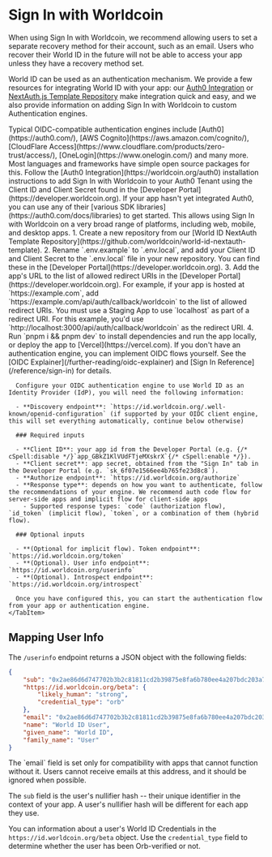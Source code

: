 # Sign In with Worldcoin

<Note type="warning">
  When using Sign In with Worldcoin, we recommend allowing users to set a separate recovery method for their account, such as an email. Users who recover their World ID in the future will not be able to access your app unless they have a recovery method set.
</Note>

World ID can be used as an authentication mechanism. We provide a few resources for integrating World ID with your app: our [Auth0 Integration](https://worldcoin.org/auth0)
or [NextAuth.js Template Repository](https://github.com/worldcoin/world-id-nextauth-template) make integration quick and easy, and we also provide information on adding Sign In with Worldcoin to custom Authentication engines.

<Note>
  Typical OIDC-compatible authentication engines include
  [Auth0](https://auth0.com/), [AWS Cognito](https://aws.amazon.com/cognito/), [CloudFlare
  Access](https://www.cloudflare.com/products/zero-trust/access/),
  [OneLogin](https://www.onelogin.com/) and many more. Most languages and
  frameworks have simple open source packages for this. 
</Note>

<Tabs>
    <TabItem label="Auth0 Integration">
        Follow the [Auth0 Integration](https://worldcoin.org/auth0) installation instructions to add Sign In with Worldcoin to your Auth0 Tenant using the Client ID and Client Secret found in the [Developer Portal](https://developer.worldcoin.org).
        <Note>
            If your app hasn't yet integrated Auth0, you can use any of their [various SDK libraries](https://auth0.com/docs/libraries) to get started. This allows using Sign In with Worldcoin on a very broad range of platforms, including web, mobile, and desktop apps.
        </Note>
    </TabItem>
    <TabItem label="NextAuth Template">
        1. Create a new repository from our [World ID NextAuth Template Repository](https://github.com/worldcoin/world-id-nextauth-template).
        2. Rename `.env.example` to `.env.local`, and add your Client ID and Client Secret to the `.env.local` file in your new repository. You can find these in the [Developer Portal](https://developer.worldcoin.org).
        3. Add the app's URL to the list of allowed redirect URIs in the [Developer Portal](https://developer.worldcoin.org). For example, if your app is hosted at `https://example.com`, add `https://example.com/api/auth/callback/worldcoin` to the list of allowed redirect URIs.
        <Note>
            You must use a Staging App to use `localhost` as part of a redirect URI. For this example, you'd use `http://localhost:3000/api/auth/callback/worldcoin` as the redirect URI.
        </Note>
        4. Run `pnpm i && pnpm dev` to install dependencies and run the app locally, or deploy the app to [Vercel](https://vercel.com).
    </TabItem>
    <TabItem label="Custom Authentication Engines">
      <Note type="warning">
        If you don't have an authentication engine, you can implement OIDC flows yourself. See the [OIDC Explainer](/further-reading/oidc-explainer) and [Sign In Reference](/reference/sign-in) for details.
      </Note>

      Configure your OIDC authentication engine to use World ID as an Identity Provider (IdP), you will need the following information:

      - **Discovery endpoint**: `https://id.worldcoin.org/.well-known/openid-configuration` (if supported by your OIDC client engine, this will set everything automatically, continue below otherwise)

      ### Required inputs

      - **Client ID**: your app id from the Developer Portal (e.g. {/* cSpell:disable */}`app_GBkZ1KlVUdFTjeMXskrX`{/* cSpell:enable */}).
      - **Client secret**: app secret, obtained from the "Sign In" tab in the Developer Portal (e.g. `sk_6f07e1566ee4b765fe23d8c8`).
      - **Authorize endpoint**: `https://id.worldcoin.org/authorize`
      - **Response type**: depends on how you want to authenticate, follow the recommendations of your engine. We recommend auth code flow for server-side apps and implicit flow for client-side apps
        - Supported response types: `code` (authorization flow), `id_token` (implicit flow), `token`, or a combination of them (hybrid flow).

      ### Optional inputs

      - **(Optional for implicit flow). Token endpoint**: `https://id.worldcoin.org/token`
      - **(Optional). User info endpoint**: `https://id.worldcoin.org/userinfo`
      - **(Optional). Introspect endpoint**: `https://id.worldcoin.org/introspect`

      Once you have configured this, you can start the authentication flow from your app or authentication engine.
    </TabItem>
</Tabs>


## Mapping User Info

The `/userinfo` endpoint returns a JSON object with the following fields:

```json {{ title: "Response" }}
{
	"sub": "0x2ae86d6d747702b3b2c81811cd2b39875e8fa6b780ee4a207bdc203a7860b535",
	"https://id.worldcoin.org/beta": {
		"likely_human": "strong",
		"credential_type": "orb"
	},
	"email": "0x2ae86d6d747702b3b2c81811cd2b39875e8fa6b780ee4a207bdc203a7860b535@id.worldcoin.org",
	"name": "World ID User",
	"given_name": "World ID",
	"family_name": "User"
}
```

<Note type="warning">
The `email` field is set only for compatibility with apps that cannot function without it. Users cannot receive emails at this address, and it should be ignored when possible.
</Note>

The `sub` field is the user's nullifier hash -- their unique identifier in the context of your app. A user's nullifier hash will be different for each app they use.

You can information about a user's World ID Credentials in the `https://id.worldcoin.org/beta` object. Use the `credential_type` field to determine whether the user has been Orb-verified or not.